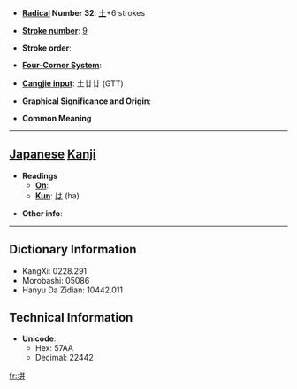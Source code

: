 * '''[[Wiktionary:Chinese radical index| Radical]] Number 32''': [[Wiktionary:Chinese radical index 土|土]]+6 strokes

* '''[[Wiktionary:Chinese total strokes index|Stroke number]]''': [[Wiktionary:Chinese total strokes index 9|9]]

* '''Stroke order''': 

* '''[[Wiktionary:Chinese four corner index|Four-Corner System]]''': 

* '''[[Wiktionary:Chinese Cangjie index|Cangjie input]]''': 土廿廿 (GTT)

* '''Graphical Significance and Origin''': 

* '''Common Meaning'''

----

== [[Japanese]] [[Kanji]] ==

* '''Readings'''
** '''[[On]]''': 
** '''[[Kun]]''': [[は]] (ha)

* '''Other info''':  

----

== Dictionary Information ==

* KangXi: 0228.291
* Morobashi: 05086
* Hanyu Da Zidian: 10442.011

== Technical Information ==

* '''Unicode''':
** Hex: 57AA
** Decimal: 22442

[[fr:垪]]